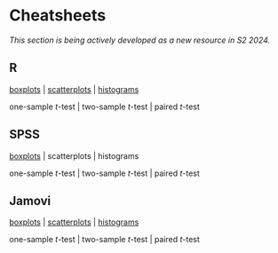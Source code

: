 # **Cheatsheets** {.unnumbered}


<!-- 
- Need to figure this section out.
- I will provide tidbit-sized cheatsheets on how to perform all sorts of stuff related to study design and data analysis in R, SPSS, Jamovi and JASP.
- Pick 2 to focus on for 2024:
  - R
  - SPSS
  - Jamovi
  - JASP
- The cheatsheets will be hosted on GitHub at https://github.com/usyd-soles-edu
- Can be used for other units (important)
- Preferable: supports version control
- Preferable: on a platform that is easy to use and update

Which platform?

Requirements:

- Can be proprietary but must be free for students
- Must produce at least an output that can be open-sourced:
  - txt or rtf instead of docx
  - md
  - html
- Hopefully *very* easy to use and edit.
- Possible:
  - Notion
  - Coda
  - Craft
  - GitHub Wiki
  - Canvas
  - Google Docs 

-->

*This section is being actively developed as a new resource in S2 2024.*

## R

[boxplots](https://usyd-soles-edu.github.io/cheatsheet-R-boxplot/) | [scatterplots](https://usyd-soles-edu.github.io/cheatsheet-r-scatterplot/) | [histograms](https://usyd-soles-edu.github.io/cheatsheet-r-histogram/)

one-sample *t*-test | two-sample *t*-test | paired *t*-test

## SPSS

[boxplots](https://envx-resources.github.io/cheatsheet-spss-boxplot/) | scatterplots | histograms

one-sample *t*-test | two-sample *t*-test | paired *t*-test

## Jamovi

[boxplots](https://usyd-soles-edu.github.io/cheatsheet-jamovi-boxplot/) | [scatterplots](https://usyd-soles-edu.github.io/cheatsheet-jamovi-scatterplot/) | [histograms](https://usyd-soles-edu.github.io/cheatsheet-jamovi-histogram/)

one-sample *t*-test | two-sample *t*-test | paired *t*-test